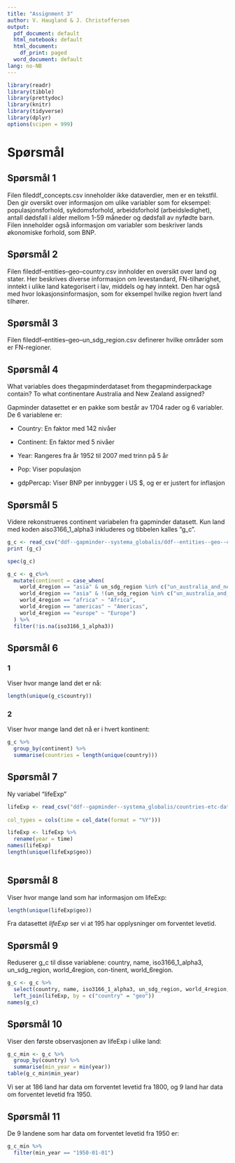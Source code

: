 ```yaml
---
title: "Assignment 3"
author: V. Haugland & J. Christoffersen
output:
  pdf_document: default
  html_notebook: default
  html_document:
    df_print: paged
  word_document: default
lang: no-NB
---
```



```r
library(readr)
library(tibble)
library(prettydoc)
library(knitr)
library(tidyverse)
library(dplyr)
options(scipen = 999)
```

# Spørsmål

## Spørsmål 1
Filen fileddf_concepts.csv inneholder ikke dataverdier, men er en tekstfil. Den gir oversikt over informasjon om ulike variabler som for eksempel: populasjonsforhold, sykdomsforhold, arbeidsforhold (arbeidsledighet), antall dødsfall i alder mellom 1-59 måneder og dødsfall av nyfødte barn. Filen inneholder også informasjon om variabler som beskriver lands økonomiske forhold, som BNP.

## Spørsmål 2
Filen fileddf--entities--geo--country.csv innholder en oversikt over land og stater. Her beskrives diverse informasjon om levestandard, FN-tilhørighet, inntekt i ulike land kategorisert i lav, middels og høy inntekt.
Den har også med hvor lokasjonsinformasjon, som for eksempel hvilke region hvert land tilhører. 

## Spørsmål 3
Filen fileddf--entities--geo--un_sdg_region.csv definerer hvilke områder som er FN-regioner.

## Spørsmål 4
What variables does thegapminderdataset from thegapminderpackage contain? To what continentare Australia and New Zealand assigned?

Gapminder datasettet er en pakke som består av 1704 rader og 6 variabler. De 6 variablene er:

- Country: En faktor med 142 nivåer

- Continent: En faktor med 5 nivåer

- Year: Rangeres fra år 1952 til 2007 med trinn på 5 år

- Pop: Viser populasjon

- gdpPercap: Viser BNP per innbygger i US $, og er er justert for inflasjon

## Spørsmål 5

Videre rekonstrueres continent variabelen fra gapminder datasett. Kun land med koden aiso3166_1_alpha3 inkluderes og tibbelen kalles "g_c".


```r
g_c <- read_csv("ddf--gapminder--systema_globalis/ddf--entities--geo--country.csv")
print (g_c)
```


```r
spec(g_c)
```


```r
g_c <- g_c%>%
  mutate(continent = case_when(
    world_4region == "asia" & un_sdg_region %in% c("un_australia_and_new_zealand","un_oceania_exc_australia_and_new_zealand") ~ "Oceania",
    world_4region == "asia" & !(un_sdg_region %in% c("un_australia_and_new_zealand", "un_oceania_exc_australia_and_new_zealand")) ~ "Asia",
    world_4region == "africa" ~ "Africa",
    world_4region == "americas" ~ "Americas",
    world_4region == "europe" ~ "Europe")
  ) %>% 
  filter(!is.na(iso3166_1_alpha3))
```

## Spørsmål 6
### 1

Viser hvor mange land det er nå:

```r
length(unique(g_c$country))
```

### 2

Viser hvor mange land det nå er i hvert kontinent:

```r
g_c %>% 
  group_by(continent) %>% 
  summarise(countries = length(unique(country)))
```


## Spørsmål 7

Ny variabel "lifeExp"

```r

lifeExp <- read_csv("ddf--gapminder--systema_globalis/countries-etc-datapoints/ddf--datapoints--life_expectancy_years--by--geo--time.csv",
                    
col_types = cols(time = col_date(format = "%Y")))

lifeExp <- lifeExp %>%
  rename(year = time)
names(lifeExp)
length(unique(lifeExp$geo))
                
```


## Spørsmål 8

Viser hvor mange land som har informasjon om lifeExp:

```r
length(unique(lifeExp$geo))
```

Fra datasettet *lifeExp* ser vi at 195 har opplysninger om forventet levetid.

## Spørsmål 9
Reduserer g_c til disse variablene: country, name, iso3166_1_alpha3, un_sdg_region, world_4region, con-tinent, world_6region.

```r
g_c <- g_c %>%
  select(country, name, iso3166_1_alpha3, un_sdg_region, world_4region, continent, world_6region) %>%
  left_join(lifeExp, by = c("country" = "geo"))
names(g_c)

```


## Spørsmål 10

Viser den første observasjonen av lifeExp i ulike land:

```r
g_c_min <- g_c %>% 
  group_by(country) %>% 
  summarise(min_year = min(year))
table(g_c_min$min_year)
```


Vi ser at 186 land har data om forventet levetid fra 1800, og 9 land har data om forventet levetid fra 1950.

## Spørsmål 11

De 9 landene som har data om forventet levetid fra 1950 er:

```r
g_c_min %>% 
  filter(min_year == "1950-01-01")
```

